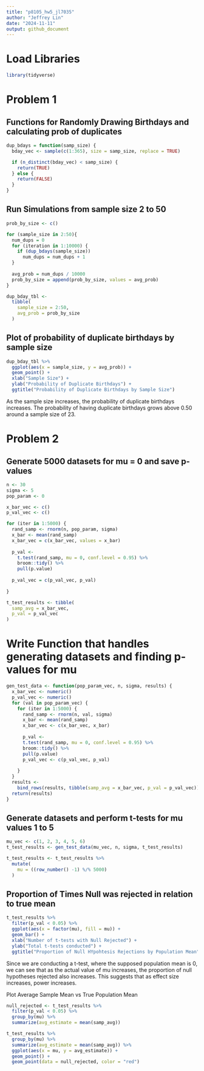 ```yaml
---
title: "p8105_hw5_jl7035"
author: "Jeffrey Lin"
date: "2024-11-11"
output: github_document
---
```


# Load Libraries
```r
library(tidyverse)

```


# Problem 1

## Functions for Randomly Drawing Birthdays and calculating prob of duplicates

```r
dup_bdays = function(samp_size) {
  bday_vec <- sample(c(1:365), size = samp_size, replace = TRUE)

  if (n_distinct(bday_vec) < samp_size) {
    return(TRUE)
  } else {
    return(FALSE)
  } 
}

```

## Run Simulations from sample size 2 to 50
```r

prob_by_size <- c()

for (sample_size in 2:50){
  num_dups = 0
  for (iteration in 1:10000) {
    if (dup_bdays(sample_size))
      num_dups = num_dups + 1
  }
  
  avg_prob = num_dups / 10000
  prob_by_size = append(prob_by_size, values = avg_prob)
}

dup_bday_tbl <-
  tibble(
    sample_size = 2:50,
    avg_prob = prob_by_size
  )

```


## Plot of probability of duplicate birthdays by sample size
```r
dup_bday_tbl %>% 
  ggplot(aes(x = sample_size, y = avg_prob)) +
  geom_point() +
  xlab("Sample Size") +
  ylab("Probability of Duplicate Birthdays") +
  ggtitle("Probability of Duplicate Birthdays by Sample Size")


```
As the sample size increases, the probability of duplicate birthdays increases.
The probability of having duplicate birthdays grows above 0.50 around a sample
size of 23. 

# Problem 2


## Generate 5000 datasets for mu = 0 and save p-values
```r
n <- 30
sigma <- 5
pop_param <- 0

x_bar_vec <- c()
p_val_vec <- c()

for (iter in 1:5000) {
  rand_samp <- rnorm(n, pop_param, sigma)
  x_bar <- mean(rand_samp)
  x_bar_vec = c(x_bar_vec, values = x_bar)
  
  p_val <- 
    t.test(rand_samp, mu = 0, conf.level = 0.95) %>%
    broom::tidy() %>% 
    pull(p.value)
    
  p_val_vec = c(p_val_vec, p_val)
  
}

t_test_results <- tibble(
  samp_avg = x_bar_vec,
  p_val = p_val_vec
)


```


# Write Function that handles generating datasets and finding p-values for mu
```r
gen_test_data <- function(pop_param_vec, n, sigma, results) {
  x_bar_vec <- numeric()
  p_val_vec <- numeric()
  for (val in pop_param_vec) {
    for (iter in 1:5000) {
      rand_samp <- rnorm(n, val, sigma)
      x_bar <- mean(rand_samp)
      x_bar_vec <- c(x_bar_vec, x_bar)
      
      p_val <- 
      t.test(rand_samp, mu = 0, conf.level = 0.95) %>%
      broom::tidy() %>% 
      pull(p.value)
      p_val_vec <- c(p_val_vec, p_val)
      
    }
  }
  results <- 
    bind_rows(results, tibble(samp_avg = x_bar_vec, p_val = p_val_vec))
  return(results)
}

```

## Generate datasets and perform t-tests for mu values 1 to 5
```r
mu_vec <- c(1, 2, 3, 4, 5, 6)
t_test_results <- gen_test_data(mu_vec, n, sigma, t_test_results)

t_test_results <- t_test_results %>% 
  mutate(
    mu = ((row_number() -1) %/% 5000)
  )


```

## Proportion of Times Null was rejected in relation to true mean
```r
t_test_results %>% 
  filter(p_val < 0.05) %>% 
  ggplot(aes(x = factor(mu), fill = mu)) +
  geom_bar() +
  xlab("Number of t-tests with Null Rejected") +
  ylab("Total t-tests conducted") +
  ggtitle("Proportion of Null HYpohtesis Rejections by Population Mean")


```
Since we are conducting a t-test, where the supposed population mean is 0, 
we can see that as the actual value of mu increases, the proportion of 
null hypotheses rejected also increases. This suggests that as effect size 
increases, power increases. 

Plot Average Sample Mean vs True Population Mean

```r
null_rejected <- t_test_results %>% 
  filter(p_val < 0.05) %>% 
  group_by(mu) %>% 
  summarize(avg_estimate = mean(samp_avg))

t_test_results %>% 
  group_by(mu) %>% 
  summarize(avg_estimate = mean(samp_avg)) %>% 
  ggplot(aes(x = mu, y = avg_estimate)) +
  geom_point() +
  geom_point(data = null_rejected, color = "red")

```

